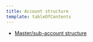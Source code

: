 ```yaml
---
title: Account structure
template: tableOfContents
---
```


* [Master/sub-account structure](/docs/accounts/accounts-billing/account-structure/mastersub-account-structure)
